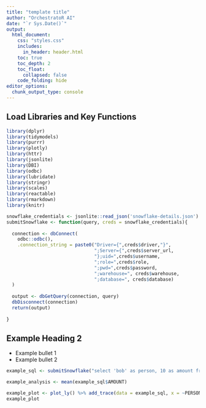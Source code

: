 ```yaml
---
title: "template title"
author: "OrchestratoR AI"
date: "`r Sys.Date()`"
output:
  html_document:
    css: "styles.css"
    includes:
      in_header: header.html
    toc: true
    toc_depth: 2
    toc_float: 
      collapsed: false
    code_folding: hide
editor_options: 
  chunk_output_type: console
---
```


## Load Libraries and Key Functions 

```r
library(dplyr)
library(tidymodels)
library(purrr)
library(plotly)
library(httr)
library(jsonlite)
library(DBI)
library(odbc)
library(lubridate)
library(stringr)
library(scales)
library(reactable)
library(rmarkdown)
library(knitr)

snowflake_credentials <- jsonlite::read_json('snowflake-details.json')
submitSnowflake <- function(query, creds = snowflake_credentials){
  
  connection <- dbConnect(
    odbc::odbc(),
    .connection_string = paste0("Driver={",creds$driver,"}",
                                ";Server={",creds$server_url,
                                "};uid=",creds$username,
                                ";role=",creds$role,
                                ";pwd=",creds$password,
                                ";warehouse=", creds$warehouse,
                                ";database=", creds$database)
  )
  
  output <- dbGetQuery(connection, query)
  dbDisconnect(connection)
  return(output)
  
}

```

## Example Heading 2

* Example bullet 1 
* Example bullet 2 

```r
example_sql <- submitSnowflake("select 'bob' as person, 10 as amount from dual")
```

```r
example_analysis <- mean(example_sql$AMOUNT)
```

```r
example_plot <- plot_ly() %>% add_trace(data = example_sql, x = ~PERSON, y = ~AMOUNT, type = "bar")
example_plot
```

## 
